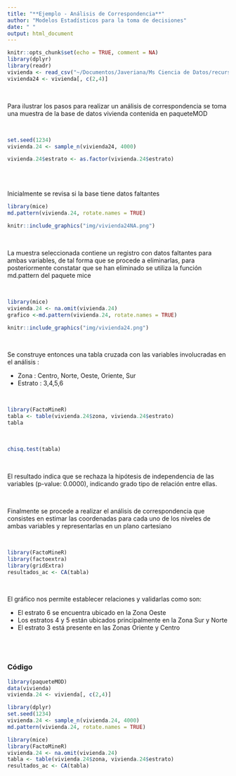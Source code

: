 ```yaml
---
title: "**Ejemplo - Análisis de Correspondencia**"
author: "Modelos Estadísticos para la toma de decisiones"
date: " "
output: html_document
---
```


```r
knitr::opts_chunk$set(echo = TRUE, comment = NA)
library(dplyr)
library(readr)
vivienda <- read_csv("~/Documentos/Javeriana/Ms Ciencia de Datos/recursos/data/vivienda.csv")
vivienda24 <- vivienda[, c(2,4)]
```

<br/>

Para ilustrar los pasos para realizar un análisis de correspondencia se toma una muestra de la base de datos vivienda contenida en paqueteMOD

<br/>

```r
set.seed(1234)
vivienda.24 <- sample_n(vivienda24, 4000)
```


```r
vivienda.24$estrato <- as.factor(vivienda.24$estrato)
```

<br/><br/>

Inicialmente se revisa si la base tiene datos faltantes

```r
library(mice)
md.pattern(vivienda.24, rotate.names = TRUE)

```

```r
knitr::include_graphics("img/vivienda24NA.png")
```


<br/>

La muestra seleccionada contiene un registro con datos faltantes para ambas variables, de tal forma que se procede a eliminarlas, para posteriormente constatar que se han eliminado se utiliza la función  md.pattern del paquete mice

<br/>

```r
library(mice)
vivienda.24 <- na.omit(vivienda.24)
grafico <-md.pattern(vivienda.24, rotate.names = TRUE)
```


```r
knitr::include_graphics("img/vivienda24.png")
```


<br/>

Se construye entonces una tabla cruzada con las variables involucradas en el análisis : 

* Zona    : Centro, Norte, Oeste, Oriente, Sur
* Estrato : 3,4,5,6

<br/>

```r
library(FactoMineR)
tabla <- table(vivienda.24$zona, vivienda.24$estrato)
tabla
```

<br/>


```r
chisq.test(tabla)
```

<br/>

El resultado indica que se rechaza la hipótesis de independencia de las variables (p-value: 0.0000), indicando grado tipo de relación entre ellas.

<br/>

Finalmente se procede a realizar el análisis de correspondencia que consistes en estimar las coordenadas para cada uno de los niveles de ambas variables y representarlas en un plano cartesiano

<br/>

```r
library(FactoMineR)
library(factoextra)
library(gridExtra)
resultados_ac <- CA(tabla)
```

<br/>

El gráfico nos permite establecer relaciones y validarlas como son:

* El estrato 6 se encuentra ubicado en la Zona Oeste
* Los estratos 4 y 5 están ubicados principalmente en la Zona Sur y Norte
* El estrato 3 está presente en las Zonas Oriente y Centro


<br/><br/>

### **Código**

```r

library(paqueteMOD)
data(vivienda)
vivienda.24 <- vivienda[, c(2,4)]

library(dplyr)
set.seed(1234)
vivienda.24 <- sample_n(vivienda.24, 4000) 
md.pattern(vivienda.24, rotate.names = TRUE)

library(mice)
library(FactoMineR)
vivienda.24 <- na.omit(vivienda.24)
tabla <- table(vivienda.24$zona, vivienda.24$estrato)
resultados_ac <- CA(tabla)

```
